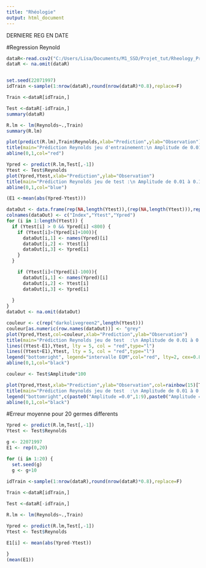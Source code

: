 ---
title: "Rhéologie"
output: html_document
---

DERNIERE REG EN DATE

#Regression Reynold 
```{r}
dataR<-read.csv2("C:/Users/Lisa/Documents/M1_SSD/Projet_tut/Rheology_Project/REG4/tableau4.csv", header = TRUE)
dataR <- na.omit(dataR)


set.seed(22071997)
idTrain <-sample(1:nrow(dataR),round(nrow(dataR)*0.8),replace=F)

Train <-dataR[idTrain,]

Test <-dataR[-idTrain,]
summary(dataR)

R.lm <- lm(Reynolds∼.,Train)
summary(R.lm)
```
```{r}
plot(predict(R.lm),Train$Reynolds,xlab="Prediction",ylab="Observation")
title(main="Prédiction Reynolds jeu d'entrainement:\n Amplitude de 0.01 à 0.1 / Reynolds de 100 à 900", line = 0.19)
abline(0,1,col="red")
```


```{r}
Ypred <- predict(R.lm,Test[,-1])
Ytest <- Test$Reynolds
plot(Ypred,Ytest,xlab="Prediction",ylab="Observation")
title(main="Prédiction Reynolds jeu de test :\n Amplitude de 0.01 à 0.1 / Reynolds de 100 à 900", line = 0.19)
abline(0,1,col="blue")
```
```{r}
(E1 <-mean(abs(Ypred-Ytest)))
```



```{r}
dataOut <- data.frame(rep(NA,length(Ytest)),(rep(NA,length(Ytest))),rep(NA,length(Ytest)))
colnames(dataOut) <- c("Index","Ytest","Ypred")
for (i in 1:length(Ytest)) {
  if (Ytest[i] > 0 && Ypred[i] <800) {
    if (Ytest[i]>(Ypred[i]+100)){
      dataOut[i,1] <- names(Ypred)[i]
      dataOut[i,2] <- Ytest[i]
      dataOut[i,3] <- Ypred[i]
    }
  }

    if (Ytest[i]<(Ypred[i]-100)){
      dataOut[i,1] <- names(Ypred)[i]
      dataOut[i,2] <- Ytest[i]
      dataOut[i,3] <- Ypred[i]
    
  }
}
dataOut <- na.omit(dataOut)

couleur <- c(rep("darkolivegreen2",length(Ytest)))
couleur[as.numeric(row.names(dataOut))] <- "grey"
plot(Ypred,Ytest,col=couleur,xlab="Prediction",ylab="Observation")
title(main="Prédiction Reynolds jeu de test  :\n Amplitude de 0.01 à 0.1 / Reynolds de 100 à 900", line=0.19)
lines((Ytest-E1),Ytest, lty = 5, col = "red",type="l")
lines((Ytest+E1),Ytest, lty = 5, col = "red",type="l")
legend("bottomright", legend="intervalle EQM",col="red", lty=2, cex=0.8)
abline(0,1,col="black")
```



```{r}
couleur <- Test$Amplitude*100

plot(Ypred,Ytest,xlab="Prediction",ylab="Observation",col=rainbow(15)[Test$Amplitude*100])
title(main="Prédiction Reynolds jeu de test  :\n Amplitude de 0.01 à 0.1 / Reynolds de 100 à 900", line=0.19)
legend("bottomright",c(paste0("Amplitude =0.0",1:9),paste0("Amplitude =0.",1)),fill=rainbow(15),cex = 0.6)
abline(0,1,col="black")
```



#Erreur moyenne pour 20 germes differents
```{r}
Ypred <- predict(R.lm,Test[,-1])
Ytest <- Test$Reynolds

g <- 22071997
E1 <- rep(0,20)

for (i in 1:20) {
  set.seed(g)
  g <- g+10
  
idTrain <-sample(1:nrow(dataR),round(nrow(dataR)*0.8),replace=F)

Train <-dataR[idTrain,]

Test <-dataR[-idTrain,]

R.lm <- lm(Reynolds∼.,Train)

Ypred <- predict(R.lm,Test[,-1])
Ytest <- Test$Reynolds

E1[i] <- mean(abs(Ypred-Ytest))
  
}
(mean(E1))
```






